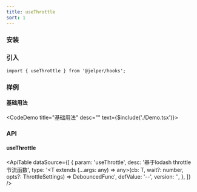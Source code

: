 ```yaml
---
title: useThrottle
sort: 1
---
```



### 安装

<ImportTabs name="@jelper/hooks" />

### 引入

``` tsx
import { useThrottle } from '@jelper/hooks';
```

### 样例

#### 基础用法
<CodeDemo title="基础用法" desc="" text={$include('./Demo.tsx')}><Demo /></CodeDemo>

### API

#### useThrottle

<ApiTable
  dataSource={[
    {
      param: 'useThrottle',
      desc: '基于lodash throttle 节流函数',
      type: '<T extends (...args: any) => any>(cb: T, wait?: number, opts?: ThrottleSettings) => DebouncedFunc<T>',
      defValue: '--',
      version: '',
    },
  ]}
/>
